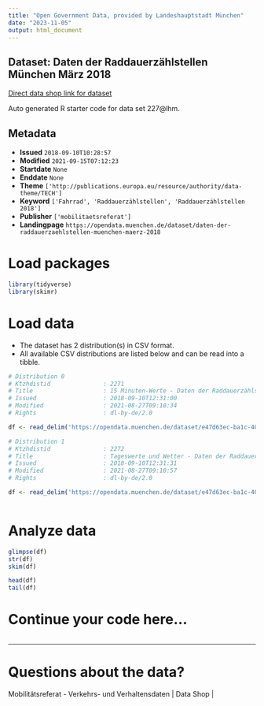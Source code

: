 ```yaml
---
title: "Open Government Data, provided by Landeshauptstadt München"
date: "2023-11-05"
output: html_document
---
```


## Dataset: Daten der Raddauerzählstellen München März 2018

[Direct data shop link for dataset](https://opendata.muenchen.de/dataset/daten-der-raddauerzaehlstellen-muenchen-maerz-2018)

Auto generated R starter code for data set 227@lhm.

## Metadata

- **Issued** `2018-09-10T10:28:57`
- **Modified** `2021-09-15T07:12:23`
- **Startdate** `None`
- **Enddate** `None`
- **Theme** `['http://publications.europa.eu/resource/authority/data-theme/TECH']`
- **Keyword** `['Fahrrad', 'Raddauerzählstellen', 'Raddauerzählstellen 2018']`
- **Publisher** `['mobilitaetsreferat']`
- **Landingpage** `https://opendata.muenchen.de/dataset/daten-der-raddauerzaehlstellen-muenchen-maerz-2018`


# Load packages

```r

library(tidyverse)
library(skimr)

```

# Load data

-   The dataset has 2 distribution(s) in CSV format.
-   All available CSV distributions are listed below and can be read into a tibble.

```r

# Distribution 0
# Ktzhdistid               : 2271
# Title                    : 15 Minuten-Werte - Daten der Raddauerzählstellen München März  2018
# Issued                   : 2018-09-10T12:31:00
# Modified                 : 2021-08-27T09:10:34
# Rights                   : dl-by-de/2.0

df <- read_delim('https://opendata.muenchen.de/dataset/e47d63ec-ba1c-409b-bf76-fea0775373cd/resource/43be98e1-e73f-41e3-9327-cf6f7519b90b/download/rad_2018_03_15min.csv')

# Distribution 1
# Ktzhdistid               : 2272
# Title                    : Tageswerte und Wetter - Daten der Raddauerzählstellen München März  2018
# Issued                   : 2018-09-10T12:31:31
# Modified                 : 2021-08-27T09:10:57
# Rights                   : dl-by-de/2.0

df <- read_delim('https://opendata.muenchen.de/dataset/e47d63ec-ba1c-409b-bf76-fea0775373cd/resource/f1694c61-41e0-47aa-94c0-57992929a6c1/download/rad_2018_03_tage.csv')



```

# Analyze data

```r

glimpse(df)
str(df)
skim(df)

head(df)
tail(df)

```

# Continue your code here...

```r

```

------------------------------------------------------------------------

# Questions about the data?

Mobilitätsreferat - Verkehrs- und Verhaltensdaten | Data Shop | 
